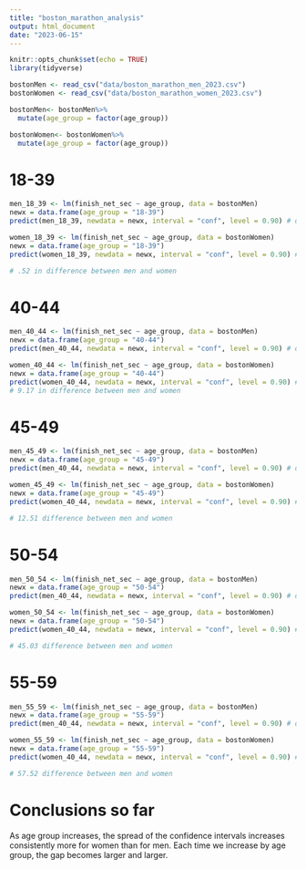 ```yaml
---
title: "boston_marathon_analysis"
output: html_document
date: "2023-06-15"
---
```


```r
knitr::opts_chunk$set(echo = TRUE)
library(tidyverse)
```

```r
bostonMen <- read_csv("data/boston_marathon_men_2023.csv")
bostonWomen <- read_csv("data/boston_marathon_women_2023.csv")

bostonMen<- bostonMen%>%
  mutate(age_group = factor(age_group))

bostonWomen<- bostonWomen%>%
  mutate(age_group = factor(age_group))
```
# 18-39
```r
men_18_39 <- lm(finish_net_sec ~ age_group, data = bostonMen)
newx = data.frame(age_group = "18-39")
predict(men_18_39, newdata = newx, interval = "conf", level = 0.90) # dif = 108.11

women_18_39 <- lm(finish_net_sec ~ age_group, data = bostonWomen)
newx = data.frame(age_group = "18-39")
predict(women_18_39, newdata = newx, interval = "conf", level = 0.90) # dif = 108.63

# .52 in difference between men and women
```
# 40-44
```r
men_40_44 <- lm(finish_net_sec ~ age_group, data = bostonMen)
newx = data.frame(age_group = "40-44")
predict(men_40_44, newdata = newx, interval = "conf", level = 0.90) # dif = 166.02

women_40_44 <- lm(finish_net_sec ~ age_group, data = bostonWomen)
newx = data.frame(age_group = "40-44")
predict(women_40_44, newdata = newx, interval = "conf", level = 0.90) # dif = 175.19 
# 9.17 in difference between men and women
```
# 45-49
```r
men_45_49 <- lm(finish_net_sec ~ age_group, data = bostonMen)
newx = data.frame(age_group = "45-49")
predict(men_40_44, newdata = newx, interval = "conf", level = 0.90) # dif = 165.6

women_45_49 <- lm(finish_net_sec ~ age_group, data = bostonWomen)
newx = data.frame(age_group = "45-49")
predict(women_40_44, newdata = newx, interval = "conf", level = 0.90) # dif = 178.11

# 12.51 difference between men and women
```
# 50-54
```r
men_50_54 <- lm(finish_net_sec ~ age_group, data = bostonMen)
newx = data.frame(age_group = "50-54")
predict(men_40_44, newdata = newx, interval = "conf", level = 0.90) # dif = 173.49

women_50_54 <- lm(finish_net_sec ~ age_group, data = bostonWomen)
newx = data.frame(age_group = "50-54")
predict(women_40_44, newdata = newx, interval = "conf", level = 0.90) # dif = 218.52

# 45.03 difference between men and women
```
# 55-59
```r
men_55_59 <- lm(finish_net_sec ~ age_group, data = bostonMen)
newx = data.frame(age_group = "55-59")
predict(men_40_44, newdata = newx, interval = "conf", level = 0.90) # dif = 208.41

women_55_59 <- lm(finish_net_sec ~ age_group, data = bostonWomen)
newx = data.frame(age_group = "55-59")
predict(women_40_44, newdata = newx, interval = "conf", level = 0.90) # dif = 265.93

# 57.52 difference between men and women
```
# Conclusions so far 
As age group increases, the spread of the confidence intervals increases consistently more for women than for men. Each time we increase by age group, the gap becomes larger and larger.